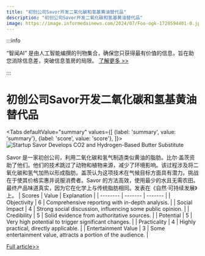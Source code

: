 ```yaml
---
title: "初创公司Savor开发二氧化碳和氢基黄油替代品"
description: "初创公司Savor开发二氧化碳和氢基黄油替代品"
image: https://image.informedainews.com/2024/07/Foo-ogk-1720594401-0.jpg
---
```



:::info

“智闻AI“ 是由人工智能编撰的刊物集合，确保您只获得最有价值的信息，旨在助您消除信息差，突破信息茧房的局限。  [了解更多 >>](/)

:::

# 初创公司Savor开发二氧化碳和氢基黄油替代品


<Tabs
	defaultValue="summary"
	values={[
	{label: 'summary', value: 'summary'},
	{label: 'score', value: 'score'},
]}>
<TabItem value="summary">
<img
  src="https://image.informedainews.com/2024/07/Foo-ogk-1720594401-0.jpg"
  alt="Startup Savor Develops CO2 and Hydrogen-Based Butter Substitute"
/>



Savor 是一家初创公司，利用二氧化碳和氢气制造类似黄油的脂肪。比尔·盖茨资助了他们。他们的技术跳过了动物和植物来源，减少了环境影响。该过程涉及将二氧化碳和氢气加热以形成脂肪。盖茨认为这项技术在气候目标方面具有潜力。挑战在于使其价格实惠并说服消费者。Savor 的方法高效，使用最少的水且无需农田。最终产品味道真实，因为它在化学上与传统脂肪相同。发表在《自然·可持续发展》上。
</TabItem>
<TabItem value="score">
	| Scores     | Value   | Explanation |
	| -------- | ------- | ------- |
	| Objectivity  | 6    | Comprehensive reporting with in-depth analysis.    |
	| Social Impact | 4     | Strong social discussion, influencing some public opinion.    |
	| Credibility    | 5    | Solid evidence from authoritative sources.    |
	| Potential    | 5    | Very high potential to trigger significant changes.    |
	| Practicality    | 4    | Highly practical, directly applicable.    |
	| Entertainment Value    | 3    | Some entertainment value, attracts a portion of the audience.    |
</TabItem>
</Tabs>

[Full article>>](https://www.cnbeta.com.tw/articles/science/1437726.htm)
